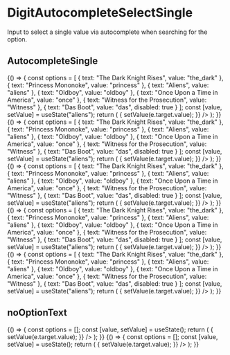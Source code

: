 
<Meta
    title="Inputs/DigitAutocompleteSelectSingle"
    component={DigitAutocompleteSelectSingle}
/>

# DigitAutocompleteSelectSingle

Input to select a single value via autocomplete when searching for the option.

## AutocompleteSingle

<Preview>
    <Story name="AutocompleteSingle normal">
        {() => {
            const options = [
                { text: "The Dark Knight Rises", value: "the_dark" },
                { text: "Princess Mononoke", value: "princess" },
                { text: "Aliens", value: "aliens" },
                { text: "Oldboy", value: "oldboy" },
                { text: "Once Upon a Time in America", value: "once" },
                { text: "Witness for the Prosecution", value: "Witness" },
                { text: "Das Boot", value: "das", disabled: true }
            ];
            const [value, setValue] = useState("aliens");
            return (
                <DigitAutocompleteSelectSingle
                    size={{width: "224px"}}
                    upperLabel="upperlabel"
                    lowerLabel="lowerlabel"
                    options={options}
                    value={value}
                    onChange={e => {
                        setValue(e.target.value);
                    }}
                />
            );
        }}
    </Story>
    <Story name="AutocompleteSingle filled">
        {() => {
            const options = [
                { text: "The Dark Knight Rises", value: "the_dark" },
                { text: "Princess Mononoke", value: "princess" },
                { text: "Aliens", value: "aliens" },
                { text: "Oldboy", value: "oldboy" },
                { text: "Once Upon a Time in America", value: "once" },
                { text: "Witness for the Prosecution", value: "Witness" },
                { text: "Das Boot", value: "das", disabled: true }
            ];
            const [value, setValue] = useState("aliens");
            return (
                <DigitAutocompleteSelectSingle
                    size={{width: "224px"}}
                    filled
                    upperLabel="Filled"
                    options={options}
                    value={value}
                    onChange={e => {
                        setValue(e.target.value);
                    }}
                />
            );
        }}
    </Story>
    <Story name="AutocompleteSingle outlined">
        {() => {
            const options = [
                { text: "The Dark Knight Rises", value: "the_dark" },
                { text: "Princess Mononoke", value: "princess" },
                { text: "Aliens", value: "aliens" },
                { text: "Oldboy", value: "oldboy" },
                { text: "Once Upon a Time in America", value: "once" },
                { text: "Witness for the Prosecution", value: "Witness" },
                { text: "Das Boot", value: "das", disabled: true }
            ];
            const [value, setValue] = useState("aliens");
            return (
                <DigitAutocompleteSelectSingle
                    size={{width: "224px"}}
                    outlined
                    upperLabel="Outlined"
                    options={options}
                    value={value}
                    onChange={e => {
                        setValue(e.target.value);
                    }}
                />
            );
        }}
    </Story>
</Preview>

<Preview>
    <Story name="AutocompleteSingle disabled">
        {() => {
            const options = [
                { text: "The Dark Knight Rises", value: "the_dark" },
                { text: "Princess Mononoke", value: "princess" },
                { text: "Aliens", value: "aliens" },
                { text: "Oldboy", value: "oldboy" },
                { text: "Once Upon a Time in America", value: "once" },
                { text: "Witness for the Prosecution", value: "Witness" },
                { text: "Das Boot", value: "das", disabled: true }
            ];
            const [value, setValue] = useState("aliens");
            return (
                <DigitAutocompleteSelectSingle
                    size={{width: "224px"}}
                    disabled
                    upperLabel="Disabled"
                    options={options}
                    value={value}
                    onChange={e => {
                        setValue(e.target.value);
                    }}
                />
            );
        }}
    </Story>
    <Story name="AutocompleteSingle error">
        {() => {
            const options = [
                { text: "The Dark Knight Rises", value: "the_dark" },
                { text: "Princess Mononoke", value: "princess" },
                { text: "Aliens", value: "aliens" },
                { text: "Oldboy", value: "oldboy" },
                { text: "Once Upon a Time in America", value: "once" },
                { text: "Witness for the Prosecution", value: "Witness" },
                { text: "Das Boot", value: "das", disabled: true }
            ];
            const [value, setValue] = useState("aliens");
            return (
                <DigitAutocompleteSelectSingle
                    size={{width: "224px"}}
                    error
                    errorMessage="Error message"
                    upperLabel="Disabled"
                    options={options}
                    value={value}
                    onChange={e => {
                        setValue(e.target.value);
                    }}
                />
            );
        }}
    </Story>
</Preview>

## noOptionText

<Preview>
    <Story name="AutocompleteSingle noOption">
        {() => {
            const options = [];
            const [value, setValue] = useState();
            return (
                <DigitAutocompleteSelectSingle
                    size={{width: "224px"}}
                    upperLabel="No option upperlabel"
                    value={value}
                    onChange={e => {
                        setValue(e.target.value);
                    }}
                />
            );
        }}
    </Story>
    <Story name="AutocompleteSingle noOptionText">
        {() => {
            const options = [];
            const [value, setValue] = useState();
            return (
                <DigitAutocompleteSelectSingle
                    size={{width: "224px"}}
                    upperLabel="No options custom"
                    noOptionsText="No options :("
                    value={value}
                    onChange={e => {
                        setValue(e.target.value);
                    }}
                />
            );
        }}
    </Story>
</Preview>

<Props of={DigitAutocompleteSelectSingle} />
